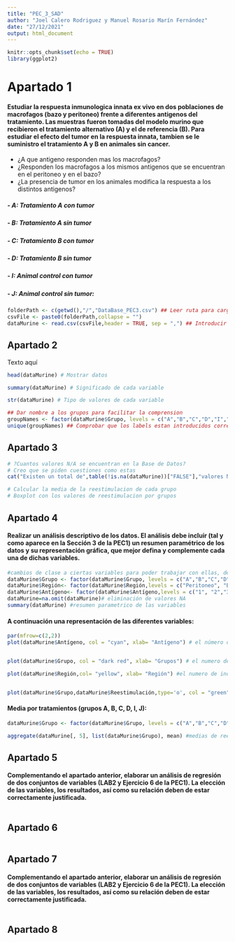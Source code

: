 ```yaml
---
title: "PEC_3_SAD"
author: "Joel Calero Rodriguez y Manuel Rosario Marín Fernández"
date: "27/12/2021"
output: html_document
---
```


```r
knitr::opts_chunk$set(echo = TRUE)
library(ggplot2)
```

# Apartado 1

#### Estudiar la respuesta inmunologica innata ex vivo en dos poblaciones de macrofagos (bazo y peritoneo) frente a diferentes antigenos del tratamiento. Las muestras fueron tomadas del modelo murino que recibieron el tratamiento alternativo (A) y el de referencia (B). Para estudiar el efecto del tumor en la respuesta innata, tambien se le suministro el tratamiento A y B en animales sin cancer. 
* ¿A que antigeno responden mas los macrofagos?
* ¿Responden los macrofagos a los mismos antigenos que se encuentran en el peritoneo y en el bazo? 
* ¿La presencia de tumor en los animales modifica la respuesta a los distintos antigenos?
   
#####  - A: Tratamiento A con tumor
#####  - B: Tratamiento A sin tumor
#####  - C: Tratamiento B con tumor
#####  - D: Tratamiento B sin tumor
#####  - I: Animal control con tumor
#####  - J: Animal control sin tumor:

```r
folderPath <- c(getwd(),"/","DataBase_PEC3.csv") ## Leer ruta para cargar base de datos
csvFile <- paste0(folderPath,collapse = "")
dataMurine <- read.csv(csvFile,header = TRUE, sep = ",") ## Introducir datos

```

## Apartado 2

Texto aquí

```r
head(dataMurine) # Mostrar datos

summary(dataMurine) # Significado de cada variable

str(dataMurine) # Tipo de valores de cada variable

## Dar nombre a los grupos para facilitar la comprension
groupNames <- factor(dataMurine$Grupo, levels = c("A","B","C","D","I","J"),labels = c("Tratamiento A con tumor","Tratamiento A sin tumor","Tratamiento B con tumor","Tratamiento B sin tumor","Animal control con tumor","Animal control sin tumor") )  
unique(groupNames) ## Comprobar que los labels estan introducidos correctamente
```

## Apartado 3
```r
# ?Cuantos valores N/A se encuentran en la Base de Datos? 
# Creo que se piden cuestiones como estas
cat("Existen un total de",table(!is.na(dataMurine))["FALSE"],"valores N/A en la base de datos") # Contar valores N/A

# Calcular la media de la reestimulacion de cada grupo
# Boxplot con los valores de reestimulacion por grupos


```


## Apartado 4

#### Realizar un análisis descriptivo de los datos. El análisis debe incluir (tal y como aparece en la Sección 3 de la PEC1) un resumen paramétrico de los datos y su representación gráfica, que mejor defina y complemente cada una de dichas variables. 
```r
#cambios de clase a ciertas variables para poder trabajar con ellas, de manera más clara
dataMurine$Grupo <- factor(dataMurine$Grupo, levels = c("A","B","C","D","I","J"))  
dataMurine$Región<- factor(dataMurine$Región,levels = c("Peritoneo", "Bazo"))
dataMurine$Antígeno<- factor(dataMurine$Antígeno,levels = c("1", "2","3"))
dataMurine=na.omit(dataMurine)# eliminación de valores NA
summary(dataMurine) #resumen parametrico de las variables
``` 
#### A continuación una representación de las diferentes variables:

``` r
par(mfrow=c(2,2))
plot(dataMurine$Antígeno, col = "cyan", xlab= "Antígeno") # el número de individuos por antigeno utilizado


plot(dataMurine$Grupo, col = "dark red", xlab= "Grupos") # el numero de individuos de cada grupo

plot(dataMurine$Región,col= "yellow", xlab= "Región") #el numero de individuos por región


plot(dataMurine$Grupo,dataMurine$Reestimulación,type='o', col = "green", xlab= "grupo", ylab= "reestimulación") #la reestimulación por cada grupo del estudio
```


#### Media por tratamientos (grupos A, B, C, D, I, J):
```r

dataMurine$Grupo <- factor(dataMurine$Grupo, levels = c("A","B","C","D","I","J"),labels = c("Tratamiento A con tumor","Tratamiento A sin tumor","Tratamiento B con tumor","Tratamiento B sin tumor","Animal control con tumor","Animal control sin tumor") )  #cambio de los caracteres por labels para mejor lectura de los datos

aggregate(dataMurine[, 5], list(dataMurine$Grupo), mean) #medias de reestimulación por grupo


```


## Apartado 5
#### Complementando el apartado anterior, elaborar un análisis de regresión de dos conjuntos de variables (LAB2 y Ejercicio 6 de la PEC1). La elección de las variables, los resultados, así como su relación deben de estar correctamente justificada.
```r

```



## Apartado 6 
```r

```



## Apartado 7
#### Complementando el apartado anterior, elaborar un análisis de regresión de dos conjuntos de variables (LAB2 y Ejercicio 6 de la PEC1). La elección de las variables, los resultados, así como su relación deben de estar correctamente justificada.

```r

```



## Apartado 8
```r

```



